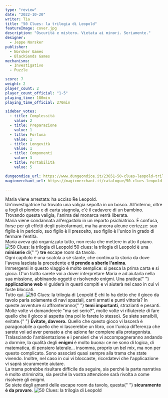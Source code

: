 ```yaml
---
type: "review"
date: "2022-10-20"
writer: Tia
title: "50 Clues: la trilogia di Leopold"
featureImage: cover.jpg
description: "Oscurità e mistero. Vietata ai minori. Seriamente."
designer:
  - Jeppe Norsker
publisher:
  - Norsker Games
  - BlackSands Games
mechanisms:
  - Investigativo
  - Puzzle

score: 7
weight: 2
player_count: 2
player_count_official: "1-5"
playing_time: 180min
playing_time_official: 270min

sidebar_votes:
  - title: Complessità
    value: 2
  - title: Preparazione
    value: 1
  - title: Fortuna
    value: 1
  - title: Longevità
    value: 1
  - title: Componenti
    value: 3
  - title: Portabilità
    value: 5

dungeondice_url: https://www.dungeondice.it/23651-50-clues-leopold-trilogia-completa.html
magicmerchant_url: https://magicmerchant.it/catalogue/50-clues-leopold-bundle-trilogia-completa-47990/

---
```


<Setting>
  Maria viene arrestata: ha ucciso Re Leopold. <br />
  Un'investigatrice ha trovato una valigia sepolta in un bosco. All'interno, oltre
  a fogli di piombo e di carta stagnola, c'è il cadavere di un bambino. <br />
  Trovando questa valigia, l'anima del monarca verrà liberata.
  <br />
  Maria viene condannata all'ergastolo in un reparto psichiatrico. È confusa,
  forse per gli effetti degli psicofarmaci, ma ha ancora alcune certezze: suo
  figlio è in pericolo, suo figlio è il prescelto, suo figlio è l'unico in grado
  di fermare l'entità.
  <br />
  Maria aveva già organizzato tutto, non resta che mettere in atto il piano.
</Setting>

<img src="./game1.jpg" alt="50 Clues: la trilogia di Leopold" />

<Rules>
  50 clues: la trilogia di Leopold è una <strong>miniserie</strong> di{" "}
  <strong>tre</strong> escape room da tavolo.
  <br />
  Ogni capitolo è una scatola a sé stante, che continua la storia da dove
  l'aveva lasciata la precedente e <strong>ti prende a sberle l'anima</strong>.
  <br />
  Immergersi in questo viaggio è molto semplice: si pesca la prima carta e si
  gioca. D'un tratto sarete voi a dover interpretare Maria e ad aiutarla nella
  sua missione, abbinando oggetti e risolvendo enigmi. Una pratica{" "}
  <strong>applicazione web</strong> vi guiderà in questi compiti e vi aiuterà
  nel caso in cui vi foste bloccati. <br />
  Tutto qui.
</Rules>

<img src="./game2.jpg" alt="50 Clues: la trilogia di Leopold" />

<Feedback>
  E chi lo ha detto che il gioco da tavolo parla solamente di navi spaziali,
  carri armati e punti vittoria? In queste avventure si affronteranno{" "}
  <strong>temi importanti</strong>, strazianti e pesanti. Molte volte vi
  domanderete "ma sei serio?", molte volte vi rifiuterete di fare quello che il
  gioco si aspetta (ma poi lo farete lo stesso). Se siete sensibili, evitate.{" "}
  <strong>Evitate, davvero.</strong> Quello che questo gioco vi lascerà è
  paragonabile a quello che vi lascerebbe un libro, con l'unica differenza che
  sarete voi ad aver pensato a che azione far compiere alla protagonista. <br />
  Tralasciando l'ambientazione e i pensieri che vi accompagneranno andando a dormire,
  la qualità degli <strong>enigmi</strong> è molto buona: ce ne sono di logica, di
  matematica, di pensiero laterale… insomma, proprio un bel mix, ma non per questo
  complicato. Sono associati quasi sempre alla trama che state vivendo. Inoltre,
  nel caso in cui vi bloccaste, ricordatevi che l'applicazione vi saprà sicuramente
  aiutare.
  <br />
  La trama potrebbe risultare difficile da seguire, sia perché la parte narrativa
  è molto striminzita, sia perché la vostra attenzione sarà rivolta a come risolvere
  gli enigmi. <br />
  Se siete degli amanti delle escape room da tavolo, questa{" "}
  <strong>sicuramente è da provare</strong>.
</Feedback>

<img src="./game3.jpg" alt="50 Clues: la trilogia di Leopold" />
